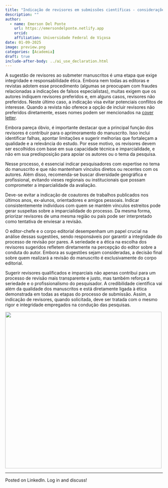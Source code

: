```yaml
---
title: "Indicação de revisores em submissões científicas - considerações éticas"
description: ""
author:
  - name: Emerson Del Ponte
    url: https://emersondelponte.netlify.app
    orcid: 
    affiliation: Universidade Federal de Viçosa
date: 01-09-2025
image: preview.png
categories: [Academia] 
draft: true 
include-after-body: ../ai_use_declaration.html
---
```


A sugestão de revisores ao submeter manuscritos é uma etapa que exige integridade e responsabilidade ética. Embora nem todas as editoras e revistas adotem esse procedimento (algumas se preocupam com fraudes relacionadas a indicações de falsos especialistas), muitas exigem que os autores indiquem revisores preferidos e, em alguns casos, revisores não preferidos. Neste último caso, a indicação visa evitar potenciais conflitos de interesse. Quando a revista não oferece a opção de incluir revisores não preferidos diretamente, esses nomes podem ser mencionados na [cover letter](https://emersondelponte.netlify.app/posts/2025-01-07-cover-letter/).

Embora pareça óbvio, é importante destacar que a principal função dos revisores é contribuir para o aprimoramento do manuscrito. Isso inclui identificar falhas, apontar limitações e sugerir melhorias que fortaleçam a qualidade e a relevância do estudo. Por esse motivo, os revisores devem ser escolhidos com base em sua capacidade técnica e imparcialidade, e não em sua predisposição para apoiar os autores ou o tema da pesquisa.

Nesse processo, é essencial indicar pesquisadores com expertise no tema do manuscrito e que não mantenham vínculos diretos ou recentes com os autores. Além disso, recomenda-se buscar diversidade geográfica e profissional, evitando vieses regionais ou institucionais que possam comprometer a imparcialidade da avaliação.

Deve-se evitar a indicação de coautores de trabalhos publicados nos últimos anos, ex-alunos, orientadores e amigos pessoais. Indicar consistentemente indivíduos com quem se mantém vínculos estreitos pode gerar suspeitas sobre a imparcialidade do processo. Da mesma forma, priorizar revisores de uma mesma região ou país pode ser interpretado como tentativa de enviesar a revisão.

O editor-chefe e o corpo editorial desempenham um papel crucial na análise dessas sugestões, sendo responsáveis por garantir a integridade do processo de revisão por pares. A seriedade e a ética na escolha dos revisores sugeridos refletem diretamente na percepção do editor sobre a conduta do autor. Embora as sugestões sejam consideradas, a decisão final sobre quem realizará a revisão do manuscrito é exclusivamente do corpo editorial.

Sugerir revisores qualificados e imparciais não apenas contribui para um processo de revisão mais transparente e justo, mas também reforça a seriedade e o profissionalismo do pesquisador. A credibilidade científica vai além da qualidade dos manuscritos e está diretamente ligada à ética demonstrada em todas as etapas do processo de submissão. Assim, a indicação de revisores, quando solicitada, deve ser tratada com o mesmo rigor e integridade empregados na condução das pesquisas.

![](preview.png){fig-align="center" width="500"}

------------------------------------------------------------------------

Posted on LinkedIn. Log in and discuss!
